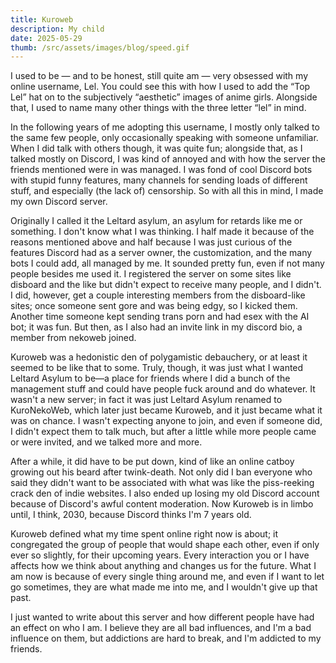 ```yaml
---
title: Kuroweb
description: My child
date: 2025-05-29
thumb: /src/assets/images/blog/speed.gif
---
```


I used to be — and to be honest, still quite am — very obsessed with my online username, Lel. You could see this with how I used to add the “Top Lel” hat on to the subjectively “aesthetic” images of anime girls. Alongside that, I used to name many other things with the three letter “lel” in mind.

In the following years of me adopting this username, I mostly only talked to the same few people, only occasionally speaking with someone unfamiliar. When I did talk with others though, it was quite fun; alongside that, as I talked mostly on Discord, I was kind of annoyed and with how the server the friends mentioned were in was managed. I was fond of cool Discord bots with stupid funny features, many channels for sending loads of different stuff, and especially (the lack of) censorship. So with all this in mind, I made my own Discord server.

Originally I called it the Leltard asylum, an asylum for retards like me or something. I don't know what I was thinking. I half made it because of the reasons mentioned above and half because I was just curious of the features Discord had as a server owner, the customization, and the many bots I could add, all managed by me. It sounded pretty fun, even if not many people besides me used it. I registered the server on some sites like disboard and the like but didn't expect to receive many people, and I didn't. I did, however, get a couple interesting members from the disboard-like sites; once someone sent gore and was being edgy, so I kicked them. Another time someone kept sending trans porn and had esex with the AI bot; it was fun. But then, as I also had an invite link in my discord bio, a member from nekoweb joined.

Kuroweb was a hedonistic den of polygamistic debauchery, or at least it seemed to be like that to some. Truly, though, it was just what I wanted Leltard Asylum to be—a place for friends where I did a bunch of the management stuff and could have people fuck around and do whatever. It wasn't a new server; in fact it was just Leltard Asylum renamed to KuroNekoWeb, which later just became Kuroweb, and it just became what it was on chance. I wasn't expecting anyone to join, and even if someone did, I didn't expect them to talk much, but after a little while more people came or were invited, and we talked more and more.

After a while, it did have to be put down, kind of like an online catboy growing out his beard after twink-death. Not only did I ban everyone who said they didn't want to be associated with what was like the piss-reeking crack den of indie websites. I also ended up losing my old Discord account because of Discord's awful content moderation.
Now Kuroweb is in limbo until, I think, 2030, because Discord thinks I'm 7 years old.

Kuroweb defined what my time spent online right now is about; it congregated the group of people that would shape each other, even if only ever so slightly, for their upcoming years. Every interaction you or I have affects how we think about anything and changes us for the future. What I am now is because of every single thing around me, and even if I want to let go sometimes, they are what made me into me, and I wouldn't give up that past.

I just wanted to write about this server and how different people have had an effect on who I am. I believe they are all bad influences, and I'm a bad influence on them, but addictions are hard to break, and I'm addicted to my friends.